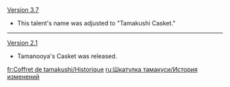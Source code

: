 {{Change History/Header}}
[[Version 3.7]]
* This talent's name was adjusted to "Tamakushi Casket."
----
[[Version 2.1]]
* Tamanooya's Casket was released.
<noinclude>
[[fr:Coffret de tamakushi/Historique]]
[[ru:Шкатулка тамакуси/История изменений]]
</noinclude>